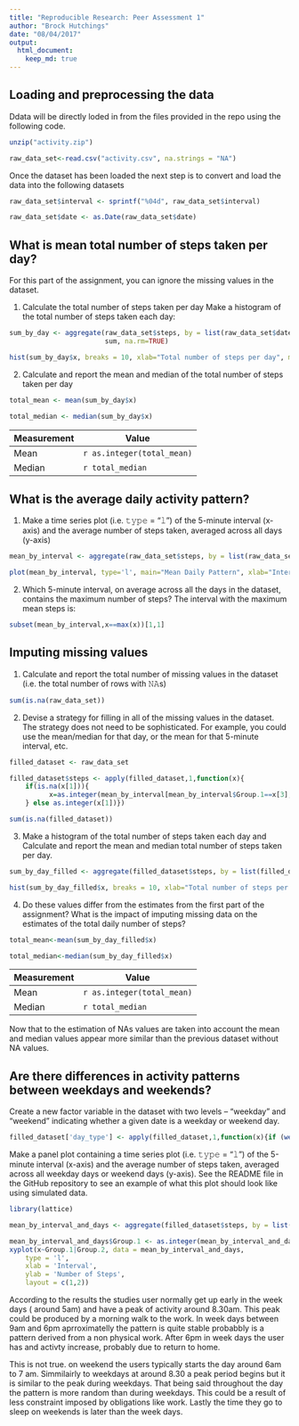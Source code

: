 ```yaml
---
title: "Reproducible Research: Peer Assessment 1"
author: "Brock Hutchings"
date: "08/04/2017"
output: 
  html_document:
    keep_md: true
---
```



## Loading and preprocessing the data
Ddata will be directly loded in from the files provided in the repo using the following code.

```r
unzip("activity.zip")

raw_data_set<-read.csv("activity.csv", na.strings = "NA")
```

Once the dataset has been loaded the next step is to convert and load the data into the following datasets 
```r
raw_data_set$interval <- sprintf("%04d", raw_data_set$interval)

raw_data_set$date <- as.Date(raw_data_set$date)
```


## What is mean total number of steps taken per day?
For this part of the assignment, you can ignore the missing values in the dataset.

1. Calculate the total number of steps taken per day Make a histogram of the total number of steps taken each day:
```r
sum_by_day <- aggregate(raw_data_set$steps, by = list(raw_data_set$date),
                        sum, na.rm=TRUE)

hist(sum_by_day$x, breaks = 10, xlab="Total number of steps per day", main="Histogram of total steps per day", col="lightskyblue")
```

2. Calculate and report the mean and median of the total number of steps taken per day
```R
total_mean <- mean(sum_by_day$x)

total_median <- median(sum_by_day$x)
```

|Measurement|Value|
|-----------|-----|
|Mean|`r as.integer(total_mean)`|
|Median|`r total_median`|


## What is the average daily activity pattern?

1. Make a time series plot (i.e. 𝚝𝚢𝚙𝚎 = "𝚕") of the 5-minute interval (x-axis) and the average number of steps taken, averaged across all days (y-axis)

```R
mean_by_interval <- aggregate(raw_data_set$steps, by = list(raw_data_set$interval),                     mean, na.rm=TRUE)

plot(mean_by_interval, type='l', main="Mean Daily Pattern", xlab="Interval",         ylab=" mean steps")
```

2. Which 5-minute interval, on average across all the days in the dataset, contains the maximum number of steps?
The interval with the maximum mean steps is:

```R
subset(mean_by_interval,x==max(x))[1,1]
```
## Imputing missing values

1. Calculate and report the total number of missing values in the dataset (i.e. the total number of rows with 𝙽𝙰s)
```R
sum(is.na(raw_data_set))
```

2. Devise a strategy for filling in all of the missing values in the dataset. The strategy does not need to be sophisticated. For example, you could use the mean/median for that day, or the mean for that 5-minute interval, etc.
```R
filled_dataset <- raw_data_set

filled_dataset$steps <- apply(filled_dataset,1,function(x){
    if(is.na(x[1])){ 
          x=as.integer(mean_by_interval[mean_by_interval$Group.1==x[3],2]) 
    } else as.integer(x[1])})

sum(is.na(filled_dataset))
```

3. Make a histogram of the total number of steps taken each day and Calculate and report the mean and median total number of steps taken per day. 

```R
sum_by_day_filled <- aggregate(filled_dataset$steps, by = list(filled_dataset$date), sum, na.rm=TRUE)

hist(sum_by_day_filled$x, breaks = 10, xlab="Total number of steps per day", main="Histogram of total steps per day with filled NAs", col="lightskyblue")
```

4. Do these values differ from the estimates from the first part of the assignment? What is the impact of imputing missing data on the estimates of the total daily number of steps?

```R
total_mean<-mean(sum_by_day_filled$x)

total_median<-median(sum_by_day_filled$x)
```
|Measurement|Value|
|-----------|-----|
|Mean|`r as.integer(total_mean)`|
|Median|`r total_median`|

Now that to the estimation of NAs values are taken into account the mean and median values appear  more similar than the previous dataset without NA values. 

## Are there differences in activity patterns between weekdays and weekends?

Create a new factor variable in the dataset with two levels – “weekday” and “weekend” indicating whether a given date is a weekday or weekend day.
```R
filled_dataset['day_type'] <- apply(filled_dataset,1,function(x){if (weekdays(as.Date(x[2])) %in% c('sábado','domingo')){x[4]='weekEnd'} else {x[4]='weekDay'}})
```
Make a panel plot containing a time series plot (i.e. 𝚝𝚢𝚙𝚎 = "𝚕") of the 5-minute interval (x-axis) and the average number of steps taken, averaged across all weekday days or weekend days (y-axis). See the README file in the GitHub repository to see an example of what this plot should look like using simulated data.

```R
library(lattice)

mean_by_interval_and_days <- aggregate(filled_dataset$steps, by = list(filled_dataset$interval, filled_dataset$day_type), mean)

mean_by_interval_and_days$Group.1 <- as.integer(mean_by_interval_and_days$Group.1)
xyplot(x~Group.1|Group.2, data = mean_by_interval_and_days,
    type = 'l',
    xlab = 'Interval',
    ylab = 'Number of Steps',
    layout = c(1,2))
```

According to the results the studies user normally get up early in the week days ( around 5am) and have a peak of activity around 8.30am. This peak could be produced by a morning walk to the work. In week days between 9am and 6pm aprroximatelly the pattern is quite stable probabbly is a pattern derived from a non physical work. After 6pm in week days the user has and activty increase, probably due to return to home.

This is not true.  on weekend the users typically starts the day around 6am to 7 am. Simmilairly to weekdays at around 8.30 a peak period begins but it is similar to the peak during weekdays. That being said throughout the day the pattern is more random than during weekdays. This could be a result of less constraint imposed by obligations like work. Lastly the time they go to sleep on weekends is later than the week days. 
